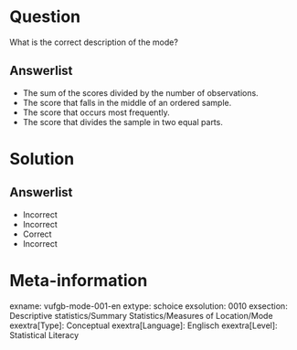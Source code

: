 Question
========
  
What is the correct description of the mode?
  
Answerlist
----------
* The sum of the scores divided by the number of observations.
* The score that falls in the middle of an ordered sample.
* The score that occurs most frequently.
* The score that divides the sample in two equal parts.

Solution
========

Answerlist
----------
* Incorrect
* Incorrect
* Correct
* Incorrect

Meta-information
================
exname: vufgb-mode-001-en
extype: schoice
exsolution: 0010
exsection: Descriptive statistics/Summary Statistics/Measures of Location/Mode
exextra[Type]: Conceptual
exextra[Language]: Englisch
exextra[Level]: Statistical Literacy
